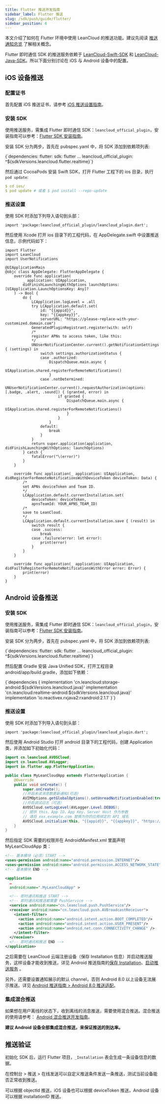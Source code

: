 ```yaml
---
title: Flutter 推送开发指南
sidebar_label: Flutter 推送
slug: /sdk/push/guide/flutter/
sidebar_position: 6
---
```



本文介绍了如何在 Flutter 环境中使用 LeanCloud 的推送功能。建议先阅读 [推送通知总览](/sdk/push/guide/overview/) 了解相关概念。

Flutter 即时通信 SDK 的推送服务依赖于 [LeanCloud-Swift-SDK](https://github.com/leancloud/swift-sdk) 和 [LeanCloud-Java-SDK](https://github.com/leancloud/java-unified-sdk)。所以下面分别讨论在 iOS 与 Android 设备中的配置。

## iOS 设备推送

### 配置证书

首先配置 iOS 推送证书，请参考 [iOS 推送设置指南](/sdk/push/guide/ios-cert/)。

### 安装 SDK

使用推送服务，需集成 Flutter 即时通信 SDK：`leancloud_official_plugin`，安装指南可以参考：[Flutter SDK 安装指南](/sdk/push/guide/sdk_setup-flutter/#即时通信)。

安装 SDK 分为两步，首先在 pubspec.yaml 中，将 SDK 添加到依赖项列表:

<CodeBlock className="yaml">
{`dependencies:
  flutter:
    sdk: flutter
  ...
  leancloud_official_plugin: ^${sdkVersions.leancloud.flutter.realtime}`}
</CodeBlock>

然后通过 CocoaPods 安装 Swift SDK，打开 Flutter 工程下的 ios 目录，执行 `pod update`:

```yaml
$ cd ios/
$ pod update # 或者 $ pod install --repo-update
```

### 推送设置

使用 SDK 时添加下列导入语句到头部：

```
import 'package:leancloud_official_plugin/leancloud_plugin.dart';
```
然后使用 Xcode 打开 ios 目录下的工程代码，在 AppDelegate.swift 中设置推送信息，示例代码如下：

```
import Flutter
import LeanCloud
import UserNotifications

@UIApplicationMain
@objc class AppDelegate: FlutterAppDelegate {
    override func application(
        _ application: UIApplication,
        didFinishLaunchingWithOptions launchOptions: [UIApplication.LaunchOptionsKey: Any]?
    ) -> Bool {
        do {
            LCApplication.logLevel = .all
            try LCApplication.default.set(
                id: "{{appid}}",
                key: "{{appkey}}",
                serverURL: "https://please-replace-with-your-customized.domain.com")
            GeneratedPluginRegistrant.register(with: self)
            /*
            register APNs to access token, like this:
            */ 
            UNUserNotificationCenter.current().getNotificationSettings { (settings) in
                switch settings.authorizationStatus {
                case .authorized:
                    DispatchQueue.main.async {
                        UIApplication.shared.registerForRemoteNotifications()
                    }
                case .notDetermined:
                    UNUserNotificationCenter.current().requestAuthorization(options: [.badge, .alert, .sound]) { (granted, error) in
                        if granted {
                            DispatchQueue.main.async {
                                UIApplication.shared.registerForRemoteNotifications()
                            }
                        }
                    }
                default:
                    break
                }
            }
            return super.application(application, didFinishLaunchingWithOptions: launchOptions)
        } catch {
            fatalError("\(error)")
        }
    }
    
    override func application(_ application: UIApplication, didRegisterForRemoteNotificationsWithDeviceToken deviceToken: Data) {
        /*
        set APNs deviceToken and Team ID.
        */
        LCApplication.default.currentInstallation.set(
            deviceToken: deviceToken,
            apnsTeamId: YOUR_APNS_TEAM_ID)
        /*
        save to LeanCloud.
        */
        LCApplication.default.currentInstallation.save { (result) in
            switch result {
            case .success:
                break
            case .failure(error: let error):
                print(error)
            }
        }
    }

    override func application(_ application: UIApplication, didFailToRegisterForRemoteNotificationsWithError error: Error) {
        print(error)
    }
}
```


## Android 设备推送

### 安装 SDK

使用推送服务，需集成 Flutter 即时通信 SDK：`leancloud_official_plugin`，安装指南可以参考：[Flutter SDK 安装指南](/sdk/push/guide/sdk_setup-flutter/#即时通信)。

安装 SDK 分为两步，首先在 pubspec.yaml 中，将 SDK 添加到依赖项列表:

<CodeBlock className="yaml">
{`dependencies:
  flutter:
    sdk: flutter
  ...
  leancloud_official_plugin: ^${sdkVersions.leancloud.flutter.realtime}`}
</CodeBlock>

然后配置 Gradle 安装 Java Unified SDK，打开工程目录 android/app/build.gradle，添加如下依赖：

<CodeBlock className="yaml">
{`dependencies {
    implementation 'cn.leancloud:storage-android:${sdkVersions.leancloud.java}'
    implementation 'cn.leancloud:realtime-android:${sdkVersions.leancloud.java}'
    implementation 'io.reactivex.rxjava2:rxandroid:2.1.1'
}`}
</CodeBlock>

### 推送设置

使用 SDK 时添加下列导入语句到头部：

```
import 'package:leancloud_official_plugin/leancloud_plugin.dart';
```

然后使用 Android Studio 打开 android 目录下的工程代码，创建 Application 类，并添加如下初始化代码：

```java
import cn.leancloud.AVOSCloud;
import cn.leancloud.AVLogger;
import io.flutter.app.FlutterApplication;

public class MyLeanCloudApp extends FlutterApplication {
    @Override
    public void onCreate() {
        super.onCreate();
        //开启未读消息数更新通知(可选)
        AVIMOptions.getGlobalOptions().setUnreadNotificationEnabled(true);
        //开启调试日志（可选）
        AVOSCloud.setLogLevel(AVLogger.Level.DEBUG);
        // 提供 this、App ID、App Key、Server Host 作为参数
        // 请将 xxx.example.com 替换为你的应用绑定的 API 域名
        AVOSCloud.initialize(this, "{{appid}}", "{{appkey}}", "https://please-replace-with-your-customized.domain.com");
    }
}
```

然后指定 SDK 需要的权限并在 AndroidManifest.xml 里面声明 MyLeanCloudApp 类：

```xml
<!-- 基本模块（必须）START -->
<uses-permission android:name="android.permission.INTERNET"/>
<uses-permission android:name="android.permission.ACCESS_NETWORK_STATE" />
<!-- 基本模块 END -->

<application
  …
  android:name=".MyLeanCloudApp" >

  <!-- 即时通讯和推送 START -->
  <!-- 即时通讯和推送都需要 PushService -->
  <service android:name="cn.leancloud.push.PushService"/>
  <receiver android:name="cn.leancloud.push.AVBroadcastReceiver">
    <intent-filter>
      <action android:name="android.intent.action.BOOT_COMPLETED"/>
      <action android:name="android.intent.action.USER_PRESENT"/>
      <action android:name="android.net.conn.CONNECTIVITY_CHANGE" />
    </intent-filter>
  </receiver>
  <!-- 即时通讯和推送 END -->
</application>
```

之后需要在 LeanCloud 云端注册设备（保存 Installation 信息）并启动推送服务，这样设备才能收到推送，详见 Android 推送指南的[保存 Installation](/sdk/push/guide/android/#保存-installation)、[启动推送服务](/sdk/push/guide/android/#启动推送服务) 。

另外，还需要设置通知展示的默认 channel，否则 Android 8.0 以上设备无法展示推送。详见 [Android 推送指南 > Android 8.0 推送适配](/sdk/push/guide/android/#android-80-推送适配)。

### 集成混合推送

如果想在用户离线的状态下，收到离线的消息推送，需要使用混合推送。混合推送的使用请参考： [Android 混合推送开发指南](/sdk/push/guide/android-mixpush/)。

**建议 Android 设备全部集成混合推送，来保证推送的到达率。**

## 推送验证

初始化 SDK 后，运行 Flutter 项目，`_Installation` 表会生成一条设备信息的数据。

在控制台 > 推送 > 在线发送可以自定义推送条件发送一条推送，测试当前设备能否正常收到推送。

可以根据 objectId 推送，iOS 设备也可以根据 deviceToken 推送，Android 设备可以根据 installationID 推送。



